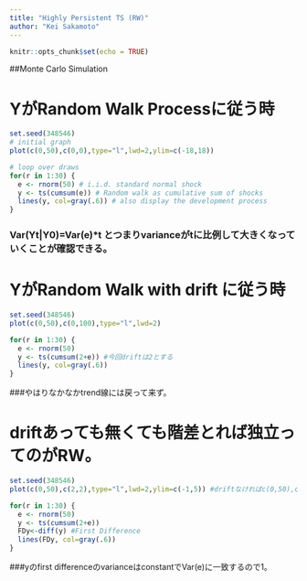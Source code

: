 ```yaml
---
title: "Highly Persistent TS (RW)"
author: "Kei Sakamoto"
---
```


```r
knitr::opts_chunk$set(echo = TRUE)
```

##Monte Carlo Simulation 

# YがRandom Walk Processに従う時
```r
set.seed(348546)
# initial graph
plot(c(0,50),c(0,0),type="l",lwd=2,ylim=c(-18,18))

# loop over draws
for(r in 1:30) {
  e <- rnorm(50) # i.i.d. standard normal shock
  y <- ts(cumsum(e)) # Random walk as cumulative sum of shocks
  lines(y, col=gray(.6)) # also display the development process
}
```

### Var(Yt|Y0)=Var(e)*t とつまりvarianceがtに比例して大きくなっていくことが確認できる。

# YがRandom Walk with drift に従う時
```r
set.seed(348546)
plot(c(0,50),c(0,100),type="l",lwd=2)

for(r in 1:30) {
  e <- rnorm(50) 
  y <- ts(cumsum(2+e)) #今回driftは2とする
  lines(y, col=gray(.6))
}
```

###やはりなかなかtrend線には戻って来ず。

# driftあっても無くても階差とれば独立ってのがRW。

```r
set.seed(348546)
plot(c(0,50),c(2,2),type="l",lwd=2,ylim=c(-1,5)) #driftなければc(0,50),c(0,0)周り

for(r in 1:30) {
  e <- rnorm(50) 
  y <- ts(cumsum(2+e))
  FDy<-diff(y) #First Difference 
  lines(FDy, col=gray(.6))
}
```

###yのfirst differenceのvarianceはconstantでVar(e)に一致するので1。
